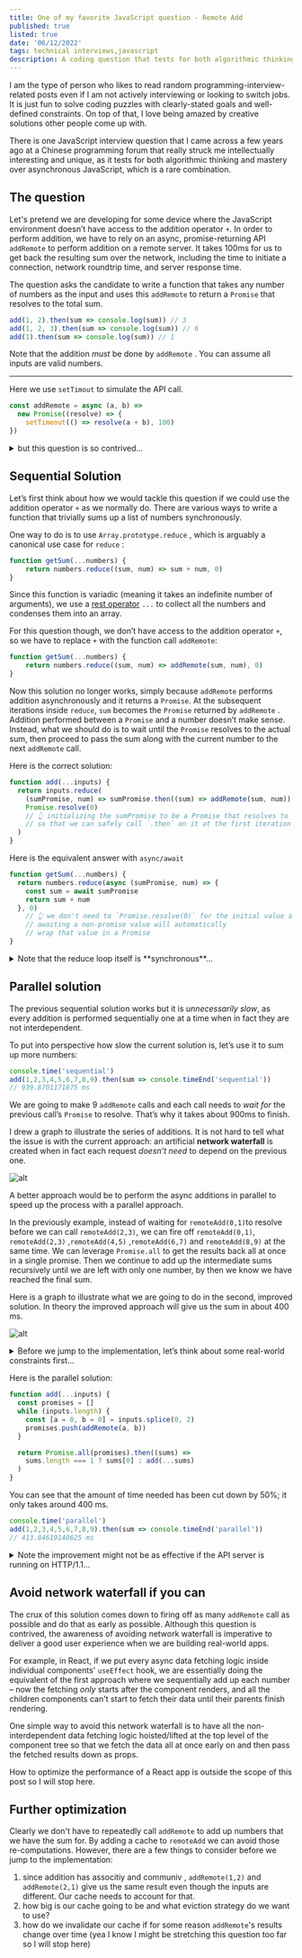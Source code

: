 ```yaml
---
title: One of my favorite JavaScript question - Remote Add
published: true
listed: true
date: '06/12/2022'
tags: technical interviews,javascript
description: A coding question that tests for both algorithmic thinking and mastery over asynchronous JavaScript
---
```


I am the type of person who likes to read random programming-interview-related posts even if I am not actively interviewing or looking to switch jobs. It is just fun to solve coding puzzles with clearly-stated goals and well-defined constraints. On top of that, I love being amazed by creative solutions other people come up with.

There is one JavaScript interview question that I came across a few years ago at a Chinese programming forum that really struck me intellectually interesting and unique, as it tests for both algorithmic thinking and mastery over asynchronous JavaScript, which is a rare combination. 

## The question
Let's pretend we are developing for some device where the JavaScript environment doesn’t have access to the addition operator `+`. In order to perform addition, we have to rely on an async, promise-returning API `addRemote` to perform addition on a remote server. It takes 100ms for us to get back the resulting sum over the network, including the time to initiate a connection, network roundtrip time, and server response time. 


The question asks the candidate to write a function that takes any number of numbers as the input and uses this `addRemote` to return a `Promise` that resolves to the total sum.

```javascript
add(1, 2).then(sum => console.log(sum)) // 3
add(1, 2, 3).then(sum => console.log(sum)) // 6
add(1).then(sum => console.log(sum)) // 1
```
Note that the addition *must* be done by `addRemote` . 
You can assume all inputs are valid numbers.

--------------------
Here we use `setTimout` to simulate the API call.

```javascript
const addRemote = async (a, b) =>
  new Promise((resolve) => {
    setTimeout(() => resolve(a + b), 100)
})
```

<details>
    <summary>but this question is so contrived…</summary>
    <p>Admittedly, this question is contrived, so is pretty much any algorithm/data-structure-focused question out there, because in a typical interview setting, coding questions need to described and solved within 20 minutes. Questions, like finding [the kth largest number in an array](https://leetcode.com/problems/kth-largest-element-in-an-array/) , are still valid interview question as long as it focuses on the legit, core programming competences.</p>
    <p>Questions that focus on practical app/system building with real-world constraints and trade-offs are normally come up in system design interviews.</p>
</details>


## Sequential Solution

Let’s first think about how we would tackle this question if we could use the addition operator `+` as we normally do. There are various ways to write a function that trivially sums up a list of numbers synchronously. 

One way to do is to use `Array.prototype.reduce` , which is arguably a canonical use case for `reduce` :

```javascript
function getSum(...numbers) {
	return numbers.reduce((sum, num) => sum + num, 0)
} 
```

Since this function is variadic (meaning it takes an indefinite number of arguments), we use a [rest operator](https://developer.mozilla.org/en-US/docs/Web/JavaScript/Reference/Functions/rest_parameters) `...` to collect all the numbers and condenses them into an array.

For this question though, we don’t have access to the addition operator `+`, so we have to replace `+` with the function call `addRemote`:

```javascript
function getSum(...numbers) {
	return numbers.reduce((sum, num) => addRemote(sum, num), 0)
} 
```

Now this solution no longer works, simply because  `addRemote` performs addition asynchronously and it returns a `Promise`. At the subsequent iterations inside `reduce`, `sum` becomes the `Promise` returned by `addRemote` . Addition performed between a `Promise` and a number doesn’t make sense. Instead, what we should do is to wait until the `Promise` resolves to the actual sum, then proceed to pass the sum along with the current number to the next `addRemote` call. 

Here is the correct solution:

```javascript
function add(...inputs) {
  return inputs.reduce(
    (sumPromise, num) => sumPromise.then((sum) => addRemote(sum, num)),
    Promise.resolve(0)
    // 👆 initializing the sumPromise to be a Promise that resolves to 0 
	// so that we can safely call `.then` on it at the first iteration
  )
}
```

Here is the equivalent answer with  `async/await` 

```javascript
function getSum(...numbers) {
  return numbers.reduce(async (sumPromise, num) => {
    const sum = await sumPromise
    return sum + num
  }, 0)
    // 👆 we don't need to `Promise.resolve(0)` for the initial value as
	// awaiting a non-promise value will automatically
	// wrap that value in a Promise
}
```


<details>
    <summary>Note that the reduce loop itself is **synchronous**…</summary>
    <p>It is important to understand that the reduce loop itself is synchronous. It runs quickly and doesn’t wait for each `Promise` to resolve before it continues to the next iteration. All the `reduce` loop does is to chain a bunch of `then`s to the initial `Promise.resolve(0)` where each `then` ’s handler passes the previous sum and current number to the next  `addRemote` call. In other words, All the asynchronous additions are performed one at a time sequentially **after** the reduce loop ends. Here is what happened conceptually after we call `add(1,2,3)`</p>
        ```javascript
            // add(1,2,3) 

            Promise(0) // sumPromise starts at 0
                .then(0 => addRemote(0, 1)) // sumPromise resolves to 1
                .then(1 => addRemote(1, 2)) // sumPromise resolves to 3
                .then(3 => addRemote(3, 3)) // sumPromise resolves to 6
        ```
        If you are struggling to understand exactly why this solution even works with `reduce`, I suggest [this article](https://css-tricks.com/why-using-reduce-to-sequentially-resolve-promises-works/) by Alex. 
</details>

## Parallel solution

The previous sequential solution works but it is *unnecessarily slow*, as every addition is performed sequentially one at a time when in fact they are not interdependent.

To put into perspective how slow the current solution is, let’s use it to sum up more numbers:

```javascript
console.time('sequential')
add(1,2,3,4,5,6,7,8,9).then(sum => console.timeEnd('sequential'))
// 939.8701171875 ms
```

We are going to make 9 `addRemote` calls and each call needs to *wait for* the previous call’s `Promise` to resolve. That’s why it takes about 900ms to finish.

I drew a graph to illustrate the series of additions. It is not hard to tell what the issue is with the current approach: an artificial **network waterfall** is created when in fact each request *doesn’t need* to depend on the previous one. 


![alt](/art/blog/remote-add/sequential.png)

A better approach would be to perform the async additions in parallel to speed up the process with a parallel approach.
 

In the previously example, instead of waiting for `remoteAdd(0,1)`to resolve before we can call `remoteAdd(2,3)`, we can fire off `remoteAdd(0,1)`, `remoteAdd(2,3)` ,`remoteAdd(4,5)` ,`remoteAdd(6,7)` and `remoteAdd(8,9)` at the same time.  We can leverage `Promise.all` to get the results back all at once in a single promise. Then we continue to add up the intermediate sums recursively until we are left with only one number, by then we know we have reached the final sum.

Here is a graph to illustrate what we are going to do in the second, improved solution. In theory the improved approach will give us the sum in about 400 ms.


![alt](/art/blog/remote-add/divide-and-conquer.png)


<details>
    <summary>Before we jump to the implementation, let’s think about some real-world constraints first...</summary>
    <p>During an interview, it is important to communicate with your interviewer to check your assumption and ask clarifying questions.</p>
    <p>In this case, since we are switching to an approach with making multiple requests in parallel, it is important to understand if our `remoteAdd` API is **rate-limited** or not. Most of API providers will limit the number of requests within any given second so sending too many requests in quick succession may trigger rate limiting and result in a [status code 429](https://developer.mozilla.org/en-US/docs/Web/HTTP/Status/429). So check with the interviewer on this before continuing.</p>
</details>

Here is the parallel solution:

```javascript
function add(...inputs) {
  const promises = []
  while (inputs.length) {
    const [a = 0, b = 0] = inputs.splice(0, 2)
    promises.push(addRemote(a, b))
  }

  return Promise.all(promises).then((sums) =>
    sums.length === 1 ? sums[0] : add(...sums)
  )
}
```

You can see that the amount of time needed has been cut down by 50%; it only takes around 400 ms.

```javascript
console.time('parallel')
add(1,2,3,4,5,6,7,8,9).then(sum => console.timeEnd('parallel'))
// 413.84619140625 ms
```


<details>
    <summary>Note the improvement might not be as effective if the API server is running on HTTP/1.1...</summary>
    <p>For HTTP/1.1, most browsers have a limit for the number of concurrent TCP connections per domain. Historically Chrome has a limit for 6 connections per domain. That means after the connection of the 6th request has been established, the 7th request has to wait for any of the previous requests to come back over the network before it can be sent off to the server.</p>
    <p>However nowadays most of the modern websites are using HTTP/2 where can multiple (virtually unlimited) requests over a single connection with multiplexing.</p>
</details>


## Avoid network waterfall if you can

The crux of this solution comes down to firing off as many `addRemote` call as possible and do that as early as possible. Although this question is contrived, the awareness of avoiding network waterfall is imperative to deliver a good user experience when we are building real-world apps.

For example, in React, if we put every async data fetching logic inside individual components' `useEffect` hook, we are essentially doing the equivalent of the first approach where we sequentially add up each number – now the fetching *only* starts after the component renders, and all the children components can't start to fetch their data until their parents finish rendering. 

One simple way to avoid this network waterfall is to have all the non-interdependent data fetching logic hoisted/lifted at the top level of the component tree so that we fetch the data all at once early on and then pass the fetched results down as props. 

How to optimize the performance of a React app is outside the scope of this post so I will stop here.

## Further optimization

Clearly we don't have to repeatedly call `addRemote` to add up numbers that we have the sum for. By adding a cache to `remoteAdd` we can avoid those re-computations. However, there are a few things to consider before we jump to the implementation:

1. since addition has associtiy and communiv , `addRemote(1,2)` and `addRemote(2,1)` give us the same result even though the inputs are different. Our cache needs to account for that. 
2. how big is our cache going to be and what eviction strategy do we want to use?
3. how do we invalidate our cache if for some reason `addRemote`'s results change over time (yea I know I might be stretching this question too far so I will stop here)